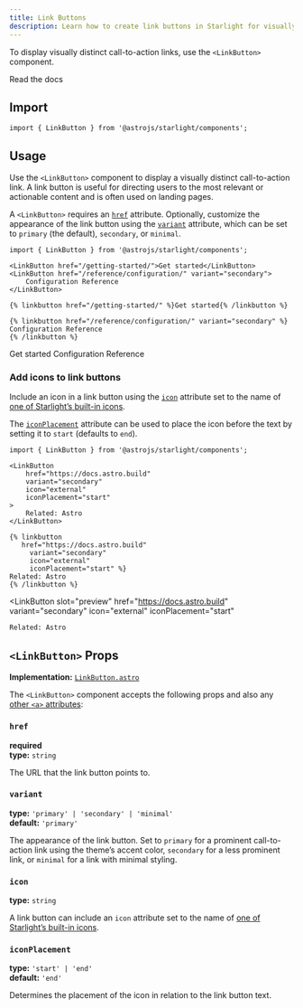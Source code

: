 ```yaml
---
title: Link Buttons
description: Learn how to create link buttons in Starlight for visually distinct call-to-action links.
---
```



To display visually distinct call-to-action links, use the `<LinkButton>` component.


<Preview>

<LinkButton slot="preview" href="/getting-started/">
	Read the docs
</LinkButton>

</Preview>

## Import

```tsx
import { LinkButton } from '@astrojs/starlight/components';
```

## Usage

Use the `<LinkButton>` component to display a visually distinct call-to-action link.
A link button is useful for directing users to the most relevant or actionable content and is often used on landing pages.

A `<LinkButton>` requires an [`href`](#href) attribute.
Optionally, customize the appearance of the link button using the [`variant`](#variant) attribute, which can be set to `primary` (the default), `secondary`, or `minimal`.

<Preview>

```mdx
import { LinkButton } from '@astrojs/starlight/components';

<LinkButton href="/getting-started/">Get started</LinkButton>
<LinkButton href="/reference/configuration/" variant="secondary">
	Configuration Reference
</LinkButton>
```

<Fragment slot="markdoc">

```markdoc
{% linkbutton href="/getting-started/" %}Get started{% /linkbutton %}

{% linkbutton href="/reference/configuration/" variant="secondary" %}
Configuration Reference
{% /linkbutton %}
```

</Fragment>

<Fragment slot="preview">
	<LinkButton href="/getting-started/">Get started</LinkButton>
	<LinkButton href="/reference/configuration/" variant="secondary">
		Configuration Reference
	</LinkButton>
</Fragment>

</Preview>

### Add icons to link buttons

Include an icon in a link button using the [`icon`](#icon) attribute set to the name of [one of Starlight’s built-in icons](/reference/icons/#all-icons).

The [`iconPlacement`](#iconplacement) attribute can be used to place the icon before the text by setting it to `start` (defaults to `end`).

<Preview>

```mdx {6-7}
import { LinkButton } from '@astrojs/starlight/components';

<LinkButton
	href="https://docs.astro.build"
	variant="secondary"
	icon="external"
	iconPlacement="start"
>
	Related: Astro
</LinkButton>
```

<Fragment slot="markdoc">

```markdoc {4-5}
{% linkbutton
   href="https://docs.astro.build"
	 variant="secondary"
	 icon="external"
	 iconPlacement="start" %}
Related: Astro
{% /linkbutton %}
```

</Fragment>

<LinkButton
	slot="preview"
	href="https://docs.astro.build"
	variant="secondary"
	icon="external"
	iconPlacement="start"
>
	Related: Astro
</LinkButton>

</Preview>

## `<LinkButton>` Props

**Implementation:** [`LinkButton.astro`](https://github.com/withastro/starlight/blob/main/packages/starlight/user-components/LinkButton.astro)

The `<LinkButton>` component accepts the following props and also any [other `<a>` attributes](https://developer.mozilla.org/en-US/docs/Web/HTML/Element/a):

### `href`

**required**  
**type:** `string`

The URL that the link button points to.

### `variant`

**type:** `'primary' | 'secondary' | 'minimal'`  
**default:** `'primary'`

The appearance of the link button.
Set to `primary` for a prominent call-to-action link using the theme’s accent color, `secondary` for a less prominent link, or `minimal` for a link with minimal styling.

### `icon`

**type:** `string`

A link button can include an `icon` attribute set to the name of [one of Starlight’s built-in icons](/reference/icons/#all-icons).

### `iconPlacement`

**type:** `'start' | 'end'`  
**default:** `'end'`

Determines the placement of the icon in relation to the link button text.
